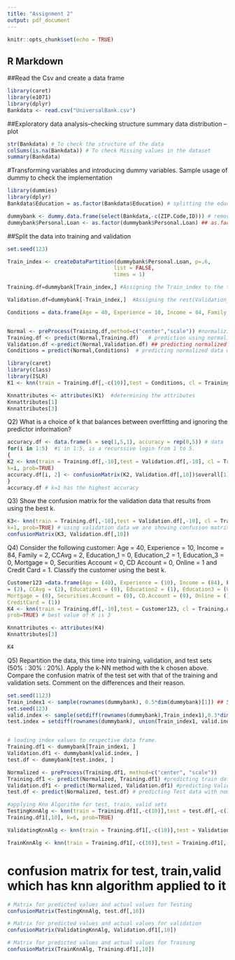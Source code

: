 ```yaml
---
title: "Assignment 2"
output: pdf_document
---
```


```r
knitr::opts_chunk$set(echo = TRUE)
```

## R Markdown

##Read the Csv and create a data frame
```r
library(caret)
library(e1071)
library(dplyr)
Bankdata <- read.csv("UniversalBank.csv")
```

##Exploratory data analysis--checking structure summary data distribution --plot 
```r
str(Bankdata) # To check the structure of the data 
colSums(is.na(Bankdata)) # To check Missing values in the dataset 
summary(Bankdata)

```


#Transforming variables and introducing dummy variables. Sample usage of dummy to check the implementation 
```r

library(dummies)
library(dplyr)
Bankdata$Education = as.factor(Bankdata$Education) # splitting the education into 3 parts

dummybank <- dummy.data.frame(select(Bankdata,-c(ZIP.Code,ID))) # removing the ZIP.Code and ID from the dummy data
dummybank$Personal.Loan <- as.factor(dummybank$Personal.Loan) ## as.factor is used when you want to convert the data type of a variable to a factor/categorical variable.
```


##Split the data into  training and validation

```r

set.seed(123)

Train_index <- createDataPartition(dummybank$Personal.Loan, p=.6,
                                  list = FALSE,
                                  times = 1)

Training.df=dummybank[Train_index,] #Assigning the Train_index to the training data frame

Validation.df=dummybank[-Train_index,]  #Assigning the rest(Validation_index) to the validation data frame 

Conditions = data.frame(Age = 40, Experience = 10, Income = 84, Family = 2, CCAvg = 2, Education1 = 0, Education2 =1, Education3 = 0, Mortgage = 0, Securities.Account = 0, CD.Account = 0, Online = 1,CreditCard = 1)


Normal <- preProcess(Training.df,method=c("center","scale")) #normalizing the data 
Training.df <- predict(Normal,Training.df)   # prediction using normalized data into training model 
Validation.df <-predict(Normal,Validation.df) ## predicting normalized data with validation data frame
Conditions = predict(Normal,Conditions)  # predicting normalized data with conditions which are given
```


```r
library(caret)
library(class)
library(ISLR)
K1 <- knn(train = Training.df[,-c(10)],test = Conditions, cl = Training.df[,c(10)],k=1, prob=TRUE) # applying the knn algorithm

Knnattributes <- attributes(K1)  #determining the attributes
Knnattributes[1]
Knnattributes[3]
```




Q2) What is a choice of k that balances between overfitting and ignoring the predictor
information?

```r
accuracy.df <- data.frame(k = seq(1,5,1), accuracy = rep(0,5)) # data frame accuracy to check the k values from 1 to 5
for(i in 1:5)  #i in 1:5, is a recurssive login from 1 to 5.
{
K2 <- knn(train = Training.df[,-10],test = Validation.df[,-10], cl = Training.df[,10],
k=i, prob=TRUE)
accuracy.df[i, 2] <- confusionMatrix(K2, Validation.df[,10])$overall[1] # for loop to generate accuracy for k values from 1 to 5
}
accuracy.df # k=1 has the highest accuracy
```


Q3) Show the confusion matrix for the validation data that results from using the best k.

```r
K3<- knn(train = Training.df[,-10],test = Validation.df[,-10], cl = Training.df[,10],
k=1, prob=TRUE) # using validation data we are showing confusion matrix with 96 % accuracy
confusionMatrix(K3, Validation.df[,10]) 
```


Q4) Consider the following customer: Age = 40, Experience = 10, Income = 84, Family = 2,
CCAvg = 2, Education_1 = 0, Education_2 = 1, Education_3 = 0, Mortgage = 0, Securities
Account = 0, CD Account = 0, Online = 1 and Credit Card = 1. Classify the customer using the
best k.

```r
Customer123 =data.frame(Age = (40), Experience = (10), Income = (84), Family
= (2), CCAvg = (2), Education1 = (0), Education2 = (1), Education3 = (0),
Mortgage = (0), Securities.Account = (0), CD.Account = (0), Online = (1),
CreditCard = (1))
K4 <- knn(train = Training.df[,-10],test = Customer123, cl = Training.df[,10], k=3,
prob=TRUE) # best value of K is 3

Knnattributes <- attributes(K4) 
Knnattributes[3]

K4
```



Q5) Repartition the data, this time into training, validation, and test sets (50% : 30% : 20%).
Apply the k-NN method with the k chosen above. Compare the confusion matrix of the test
set with that of the training and validation sets. Comment on the differences and their
reason.

```r
set.seed(1123)
Train_index1 <- sample(rownames(dummybank), 0.5*dim(dummybank)[1]) ## 50% of the data partition
set.seed(123)
valid.index <- sample(setdiff(rownames(dummybank),Train_index1),0.3*dim(dummybank)[1]) #30 % validation
test.index = setdiff(rownames(dummybank), union(Train_index1, valid.index)) #remaining 20 % in test data


# loading index values to respective data frame.
Training.df1 <- dummybank[Train_index1, ]
Validation.df1 <- dummybank[valid.index, ]
test.df <- dummybank[test.index, ]

Normalized <- preProcess(Training.df1, method=c("center", "scale"))
Training.df1 <- predict(Normalized, Training.df1) #predicting train data with nomalized data
Validation.df1 <- predict(Normalized, Validation.df1) #predicting Valid data with nomalized data
test.df <- predict(Normalized, test.df) # predicting Test data with nomalized data
```


```r
#applying Knn Algorithm for test, train, valid sets
TestingKnnAlg <- knn(train = Training.df1[,-c(10)],test = test.df[,-c(10)], cl =
Training.df1[,10], k=6, prob=TRUE)

ValidatingKnnAlg <- knn(train = Training.df1[,-c(10)],test = Validation.df1[,-c(10)], cl = Training.df1[,10], k=5, prob=TRUE)

TrainKnnAlg <- knn(train = Training.df1[,-c(10)],test = Training.df1[,-c(10)], cl = Training.df1[,10], k=5, prob=TRUE)
```

# confusion matrix for test, train,valid which has knn algorithm applied to it

```r

# Matrix for predicted values and actual values for Testing 
confusionMatrix(TestingKnnAlg, test.df[,10])
```


```r
# Matrix for predicted values and actual values for validation
confusionMatrix(ValidatingKnnAlg, Validation.df1[,10])
```


```r
# Matrix for predicted values and actual values for Training
confusionMatrix(TrainKnnAlg, Training.df1[,10])
```




